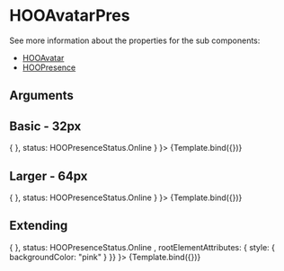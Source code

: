 
<Meta title="Components/Personas/HOOAvatarPres" component={HOOAvatarPres} />

# HOOAvatarPres

See more information about the properties for the sub components:

- [HOOAvatar](?path=/docs/atoms-avatar-hooavatar--standard-32-px)
- [HOOPresence](?path=/docs/atoms-avatar-hoopresence--online)

## Arguments

<ArgTypes of={HOOAvatarPres} />


## Basic - 32px
<Canvas>
  <Story 
    name="Basic"
    args = { 
      { size: HOOAvatarSize.Px32, imageSource: "https://placekitten.com/32/32", imageAlt: "Placeholder Image", onClick: () => { }, status: HOOPresenceStatus.Online } 
    }>
    {Template.bind({})}
  </Story>
</Canvas>

## Larger - 64px
<Canvas>
  <Story 
    name="Larger"
    args = { 
      { size: HOOAvatarSize.Px64, imageSource: "https://placekitten.com/64/64", imageAlt: "Placeholder Image", onClick: () => { }, status: HOOPresenceStatus.Online } 
    }>
    {Template.bind({})}
  </Story>
</Canvas>

## Extending
<Canvas>
  <Story 
    name="Extending"
    args = { 
     { size: HOOAvatarSize.Px32, imageSource: "https://placekitten.com/32/32", imageAlt: "Placeholder Image", onClick: () => { }, status: HOOPresenceStatus.Online , rootElementAttributes: { style: { backgroundColor: "pink" } }}
    }>
    {Template.bind({})}
  </Story>
</Canvas>